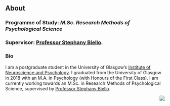 <br>
<br>

## About

### Programme of Study: *M.Sc. Research Methods of Psychological Science*

### Supervisor: [Professor Stephany Biello](https://www.gla.ac.uk/schools/psychology/staff/stephanybiello/).

### Bio

I am a postgraduate student in the University of Glasgow's
[Institute of Neuroscience and Psychology](http://www.gla.ac.uk/researchinstitutes/neurosciencepsychology/). I graduated from the University of Glasgow in 2018 with an M.A. in Psychology (with Honours of the First Class). I am currently working towards an M.Sc. in Research Methods of Psychological Science, supervised by [Professor Stephany Biello](https://www.gla.ac.uk/schools/psychology/staff/stephanybiello/).

<img style="float: right;" src="Images\Photo1.png">


